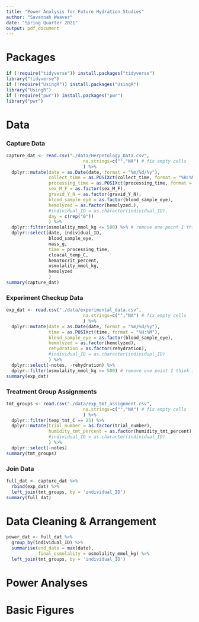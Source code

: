 ```yaml
---
title: "Power Analysis for Future Hydration Studies"
author: "Savannah Weaver"
date: "Spring Quarter 2021"
output: pdf_document
---
```


# Packages

```r
if (!require("tidyverse")) install.packages("tidyverse")
library("tidyverse")
if (!require("UsingR")) install.packages("UsingR")
library("UsingR")
if (!require("pwr")) install.packages("pwr")
library("pwr")
```



# Data

### Capture Data

```r
capture_dat <- read.csv("./data/Herpetology_Data.csv",
                             na.strings=c("","NA") # fix empty cells
                             ) %>%
  dplyr::mutate(date = as.Date(date, format = "%m/%d/%y"),
                collect_time = as.POSIXct(collect_time, format = "%H:%M"),
                processing_time = as.POSIXct(processing_time, format = "%H:%M"),
                sex_M_F = as.factor(sex_M_F),
                gravid_Y_N = as.factor(gravid_Y_N),
                blood_sample_eye = as.factor(blood_sample_eye),
                hemolyzed = as.factor(hemolyzed.),
                #individual_ID = as.character(individual_ID),
                day = c(rep("0"))
                ) %>%
  dplyr::filter(osmolality_mmol_kg <= 500) %>% # remove one point I think inaccurate
  dplyr::select(date, individual_ID, 
                blood_sample_eye, 
                mass_g, 
                time = processing_time, 
                cloacal_temp_C, 
                hematocrit_percent,
                osmolality_mmol_kg,
                hemolyzed
                )
summary(capture_dat)
```


### Experiment Checkup Data

```r
exp_dat <- read.csv("./data/experimental_data.csv",
                             na.strings=c("","NA") # fix empty cells
                             ) %>%
  dplyr::mutate(date = as.Date(date, format = "%m/%d/%y"),
                time = as.POSIXct(time, format = "%H:%M"),
                blood_sample_eye = as.factor(blood_sample_eye),
                hemolyzed = as.factor(hemolyzed),
                rehydration = as.factor(rehydration),
                #individual_ID = as.character(individual_ID)
                ) %>%
  dplyr::select(-notes, -rehydration) %>%
  dplyr::filter(osmolality_mmol_kg <= 500) # remove one point I think inaccurate
summary(exp_dat)
```



### Treatment Group Assignments

```r
tmt_groups <- read.csv("./data/exp_tmt_assignment.csv",
                             na.strings=c("","NA") # fix empty cells
                             ) %>%
  dplyr::filter(temp_tmt_C == 25) %>%
  dplyr::mutate(trial_number = as.factor(trial_number),
                humidity_tmt_percent = as.factor(humidity_tmt_percent),
                #individual_ID = as.character(individual_ID)
                ) %>%
  dplyr::select(-notes)
summary(tmt_groups)
```


### Join Data

```r
full_dat <- capture_dat %>%
  rbind(exp_dat) %>%
  left_join(tmt_groups, by = 'individual_ID')
summary(full_dat)
```


# Data Cleaning & Arrangement

```r
power_dat <- full_dat %>%
  group_by(individual_ID) %>%
  summarise(end_date = max(date),
            final_osmolality = osmolality_mmol_kg) %>%
  left_join(tmt_groups, by = 'individual_ID')
```




# Power Analyses





# Basic Figures
























